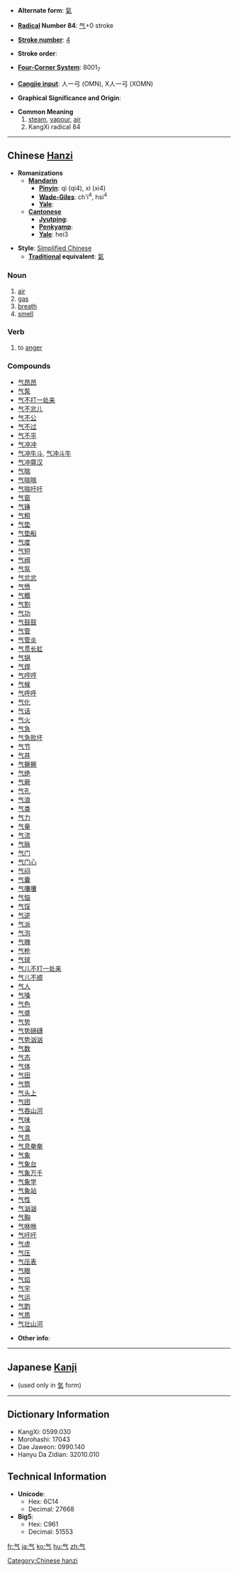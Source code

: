 * '''Alternate form''': [[氣]]

* '''[[Wiktionary:Chinese radical index| Radical]] Number 84''': [[Wiktionary:Chinese radical index 气|气]]+0 stroke

* '''[[Wiktionary:Chinese total strokes index|Stroke number]]''': [[Wiktionary:Chinese total strokes index 4|4]]

* '''Stroke order''': 

* '''[[Wiktionary:Chinese four corner index|Four-Corner System]]''': 8001<sub>7</sub>

* '''[[Wiktionary:Chinese Cangjie index|Cangjie input]]''': 人一弓 (OMN), X人一弓 (XOMN)

* '''Graphical Significance and Origin''': 

* '''Common Meaning'''
*# [[steam]], [[vapour]], [[air]]
*# KangXi radical 84

----

== Chinese [[Hanzi]] ==

* '''Romanizations'''
** '''[[Mandarin]]'''
*** '''[[Pinyin]]''': qì (qi4), xì (xi4)
*** '''[[Wade-Giles]]''': ch'i<sup>4</sup>, hsi<sup>4</sup>
*** '''[[Yale]]''': 
** '''[[Cantonese]]'''
*** '''[[Jyutping]]''':
*** '''[[Penkyamp]]''': 
*** '''[[Yale]]''': hei3

* '''Style''': [[Simplified Chinese]] 
** '''[[Traditional Chinese|Traditional]] equivalent''': [[氣]]

===Noun===
# [[air]]
# [[gas]]
# [[breath]]
# [[smell]]

===Verb===
# to [[anger]]
===Compounds===
*[[气昂昂]]
*[[气泵]]
*[[气不打一处来]]
*[[气不忿儿]]
*[[气不公]]
*[[气不过]]
*[[气不平]]
*[[气冲冲]]
*[[气冲牛斗]], [[气冲斗牛]]
*[[气冲霄汉]]
*[[气喘]]
*[[气喘喘]]
*[[气喘吁吁]]
*[[气窗]]
*[[气锤]]
*[[气粗]]
*[[气垫]]
*[[气垫船]]
*[[气度]]
*[[气短]]
*[[气阀]]
*[[气氛]]
*[[气忿忿]]
*[[气愤]]
*[[气概]]
*[[气割]]
*[[气功]]
*[[气鼓鼓]]
*[[气管]]
*[[气管炎]]
*[[气贯长虹]]
*[[气锅]]
*[[气焊]]
*[[气哼哼]]
*[[气候]]
*[[气呼呼]]
*[[气化]]
*[[气话]]
*[[气火]]
*[[气急]]
*[[气急败坏]]
*[[气节]]
*[[气井]]
*[[气撅撅]]
*[[气绝]]
*[[气厥]]
*[[气孔]]
*[[气浪]]
*[[气类]]
*[[气力]]
*[[气量]]
*[[气流]]
*[[气脉]]
*[[气门]]
*[[气门心]]
*[[气闷]]
*[[气囊]]
*[[气囔囔]]
*[[气恼]]
*[[气馁]]
*[[气逆]]
*[[气派]]
*[[气泡]]
*[[气魄]]
*[[气枪]]
*[[气球]]
*[[气儿不打一处来]]
*[[气儿不顺]]
*[[气人]]
*[[气嗓]]
*[[气色]]
*[[气盛]]
*[[气势]]
*[[气势磅礴]]
*[[气势汹汹]]
*[[气数]]
*[[气态]]
*[[气体]]
*[[气田]]
*[[气筒]]
*[[气头上]]
*[[气团]]
*[[气吞山河]]
*[[气味]]
*[[气温]]
*[[气息]]
*[[气息奄奄]]
*[[气象]]
*[[气象台]]
*[[气象万千]]
*[[气象学]]
*[[气象站]]
*[[气性]]
*[[气汹汹]]
*[[气胸]]
*[[气咻咻]]
*[[气吁吁]]
*[[气虚]]
*[[气压]]
*[[气压表]]
*[[气眼]]
*[[气焰]]
*[[气宇]]
*[[气运]]
*[[气韵]]
*[[气质]]
*[[气壮山河]]

* '''Other info''': 

----

== Japanese [[Kanji]] ==

* (used only in [[気]] form)

----

== Dictionary Information ==

* KangXi: 0599.030
* Morohashi: 17043
* Dae Jaweon: 0990.140
* Hanyu Da Zidian: 32010.010

== Technical Information ==

* '''Unicode''':
** Hex: 6C14
** Decimal: 27668
* '''Big5''':
** Hex: C961
** Decimal: 51553

[[Category:Chinese hanzi]]

[[fr:气]]
[[ja:气]]
[[ko:气]]
[[hu:气]]
[[zh:气]]